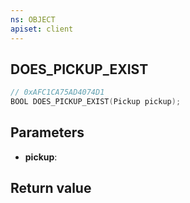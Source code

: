 ```yaml
---
ns: OBJECT
apiset: client
---
```

## DOES_PICKUP_EXIST

```c
// 0xAFC1CA75AD4074D1
BOOL DOES_PICKUP_EXIST(Pickup pickup);
```


## Parameters
* **pickup**:

## Return value